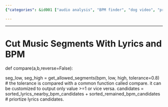 ```yaml
---
{"categories": &id001 ["audio analysis", "BPM finder", "dog video", "project", "pyjom"], "category": "Music Production", "date": "2023-12-22 23:52:59", "description": "This code snippet defines a compare function that allows for cutting music segments based on lyrics and BPM (beats per minute). The function uses two variables, seg_low and seg_high, to determine the allowed segment range. Candidates are sorted by nearby lyrics and BPM, with lyrics given priority.", "tags": *id001, "title": "Cut Music Scenes With Lyrics and BPM"}

---
```


------

# Cut Music Segments With Lyrics and BPM

def compare(a,b,reverse=False):


seg_low, seg_high = get_allowed_segments(bpm, low, high, tolerance=0.8) # the tolerance is compared with a common function called compare. it can be customized to output only value >=1 or vice versa.
candidates = sorted_lyrics_nearby_bpm_candidates + sorted_remained_bpm_candidates # priortize lyrics candidates.

